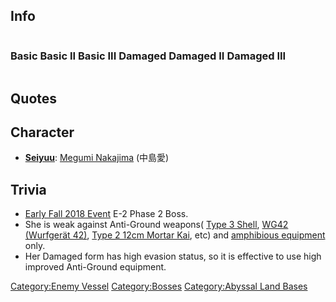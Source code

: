 ==Info==

<div style="display: inline-block;"><h3>Basic</h3>{{EnemyShipInfoKai|{{PAGENAME}}/}}</div>
<div style="display: inline-block;"><h3>Basic II</h3>{{EnemyShipInfoKai|{{PAGENAME}}/II}}</div>
<div style="display: inline-block;"><h3>Basic III</h3>{{EnemyShipInfoKai|{{PAGENAME}}/III}}</div>
<div style="display: inline-block;"><h3>Damaged</h3>{{EnemyShipInfoKai|{{PAGENAME}}/Damaged}}</div>
<div style="display: inline-block;"><h3>Damaged II</h3>{{EnemyShipInfoKai|{{PAGENAME}}/Damaged II}}</div>
<div style="display: inline-block;"><h3>Damaged III</h3>{{EnemyShipInfoKai|{{PAGENAME}}/Damaged III}}</div>
==Quotes==
{{Abyssquote
|Clip1 = {{Audio|file=Supply Depot Princess Intro.ogg}}<br/>{{Audio|file=Supply Depot Princess  Broken Form Intro.ogg}}
|開幕前 = アツメタ…ブッシ…ハ……ヤラセハ……シナイ……ッ！
<br/>マタ…キタノカ……。　モウ……カエレッ…ヨォ………！(Damaged Form)
|EN1 = My gathered... materials... I will not let you..have them..!
You're..still coming here... get out already...! (Damaged Form)
|Clip0 = {{Audio|file=Supply Depot Princess Attack.ogg}}<br/>{{Audio|file=Supply Depot Princess  Broken Form Attack.ogg}}
|砲撃 = フフッ…ヤッテシマエ…。カエリウチダ！<br/>
イカシテカエスナ…。シズメ…シズメェェッ！(Damaged Form)
|EN0 = Heheh... Set them ablaze quickly... it's our counterattack...!
I will not let you live....sink..SIIIINK..! (Damaged Form)
|Clip2 = {{Audio|file=Supply Depot Princess Damaged.ogg}}<br/>{{Audio|file=Supply Depot Princess  Broken Form Damaged.ogg}}
|被弾 = イタイ…ヤメロッ！…モエテシマウ…<br/>
ヤメロヨ…。セッカクアツメタノニ…モエテシマウ…。ヤメロォッ！(Damaged Form)
|EN2 = It hurts...stop..! It's gonna burn...!
Please stop... the...materials I worked hard to get...it's gonna burn..! Stooop! (Damaged Form)
|Clip3 = {{Audio|file=Supply Depot Princess Sunk.ogg}}<br/>{{Audio|file=Supply Depot Princess Destroyed.ogg}}
|昼戦終了時 = イタイッテ イッテルノニ……キコエナイノォ！？（Normal  Form Destroyed Line)
<br/>
モヤスノハヤメテ…。セッカク……アツメタノニ…。アッ……デモ…モエルホノオ……ナンダカ…綺麗だ。(Damaged Form)
|EN3 = I complained about my pain alot...  Could't you hear my voice?（Normal  Form Destroyed Line)
<br/>
Stop burning our materials... And I was collecting such more them...　Ah... but... the burning flames are...somehow..beautiful.(Damaged Form)
}}

== Character ==
* '''[[Glossary#List of Vessels by Japanese Voice Actresses|Seiyuu]]''': [https://myanimelist.net/people/1105/Megumi_Nakajima Megumi Nakajima] (中島愛)

==Trivia==
* [[Early Fall 2018 Event]] E-2 Phase 2 Boss.
*She is weak against Anti-Ground weapons( [[Type 3 Shell]], [[WG42 (Wurfgerät 42)]], [[Type 2 12cm Mortar Kai]], etc) and [[List of Landing Crafts by stats|amphibious equipment]] only. 
*Her Damaged form has high evasion status, so it is effective to use high improved Anti-Ground equipment.


{{Enemyshiplist}}
{{EnemyShipCategoriesKai|{{PAGENAME}}/}}
[[Category:Enemy Vessel]]
[[Category:Bosses]]
[[Category:Abyssal Land Bases]]